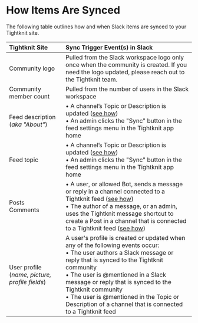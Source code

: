 # How Items Are Synced

The following table outlines how and when Slack items are synced to your Tightknit site.

| Tightknit Site                                 | Sync Trigger Event(s) in Slack                                                                                                                                                                                                                                                                                                                                                          |
| :--------------------------------------------- | :-------------------------------------------------------------------------------------------------------------------------------------------------------------------------------------------------------------------------------------------------------------------------------------------------------------------------------------------------------------------------------------- |
| Community logo                                 | Pulled from the Slack workspace logo only once when the community is created. If you need the logo updated, please reach out to the Tightknit team.                                                                                                                                                                                                                                     |
| Community member count                         | Pulled from the number of users in the Slack workspace                                                                                                                                                                                                                                                                                                                                  |
| Feed description (_aka "About"_)               | • A channel’s Topic or Description is updated ([see how](https://slack.com/help/articles/201654083-Set-a-conversation-topic-or-channel-description)) <br/>• An admin clicks the "Sync" button in the feed settings menu in the Tightknit app home                                                                                                                                       |
| Feed topic                                     | • A channel’s Topic or Description is updated ([see how](https://slack.com/help/articles/201654083-Set-a-conversation-topic-or-channel-description)) <br/>• An admin clicks the "Sync" button in the feed settings menu in the Tightknit app home                                                                                                                                       |
| Posts <br/> Comments                           | • A user, or allowed Bot, sends a message or reply in a channel connected to a Tightknit feed ([see how](./posts-and-comments/create-post.mdx))<br/>• The author of a message, or an admin, uses the Tightknit message shortcut to create a Post in a channel that is connected to a Tightknit feed ([see how](./message-shortcuts.mdx))                                                |
| User profile (_name, picture, profile fields_) | A user's profile is created or updated when any of the following events occur:<br/>• The user authors a Slack message or reply that is synced to the Tightknit community<br/>• The user is @mentioned in a Slack message or reply that is synced to the Tightknit community<br/>• The user is @mentioned in the Topic or Description of a channel that is connected to a Tightknit feed |
